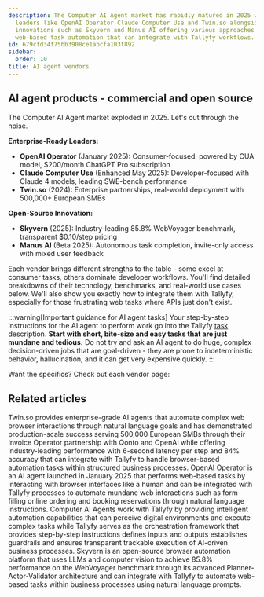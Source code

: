 ```yaml
---
description: The Computer AI Agent market has rapidly matured in 2025 with enterprise-ready
  leaders like OpenAI Operator Claude Computer Use and Twin.so alongside open-source
  innovations such as Skyvern and Manus AI offering various approaches to autonomous
  web-based task automation that can integrate with Tallyfy workflows.
id: 679cfd34f75bb3908ce1abcfa103f892
sidebar:
  order: 10
title: AI agent vendors
---
```



## AI agent products - commercial and open source

The Computer AI Agent market exploded in 2025. Let's cut through the noise.

**Enterprise-Ready Leaders:**
- **OpenAI Operator** (January 2025): Consumer-focused, powered by CUA model, $200/month ChatGPT Pro subscription
- **Claude Computer Use** (Enhanced May 2025): Developer-focused with Claude 4 models, leading SWE-bench performance
- **Twin.so** (2024): Enterprise partnerships, real-world deployment with 500,000+ European SMBs

**Open-Source Innovation:**
- **Skyvern** (2025): Industry-leading 85.8% WebVoyager benchmark, transparent $0.10/step pricing
- **Manus AI** (Beta 2025): Autonomous task completion, invite-only access with mixed user feedback

Each vendor brings different strengths to the table - some excel at consumer tasks, others dominate developer workflows. You'll find detailed breakdowns of their technology, benchmarks, and real-world use cases below. We'll also show you exactly how to integrate them with Tallyfy, especially for those frustrating web tasks where APIs just don't exist.

:::warning[Important guidance for AI agent tasks]
Your step-by-step instructions for the AI agent to perform work go into the Tallyfy [task](/products/pro/tracking-and-tasks/tasks/) description. **Start with short, bite-size and easy tasks that are just mundane and tedious.** Do not try and ask an AI agent to do huge, complex decision-driven jobs that are goal-driven - they are prone to indeterministic behavior, hallucination, and it can get very expensive quickly.
:::

Want the specifics? Check out each vendor page:


<PageTree />

## Related articles
<CardGrid>
<LinkTitleCard header="<b>Vendors > Twin.so AI Agents</b>" href="/products/pro/integrations/computer-ai-agents/vendors/twin/" > Twin.so provides enterprise-grade AI agents that automate complex web browser interactions through natural language goals and has demonstrated production-scale success serving 500,000 European SMBs through their Invoice Operator partnership with Qonto and OpenAI while offering industry-leading performance with 6-second latency per step and 84% accuracy that can integrate with Tallyfy to handle browser-based automation tasks within structured business processes. </LinkTitleCard>
<LinkTitleCard header="<b>Vendors > OpenAI Operator</b>" href="/products/pro/integrations/computer-ai-agents/vendors/openai-operator/" > OpenAI Operator is an AI agent launched in January 2025 that performs web-based tasks by interacting with browser interfaces like a human and can be integrated with Tallyfy processes to automate mundane web interactions such as form filling online ordering and booking reservations through natural language instructions. </LinkTitleCard>
<LinkTitleCard header="<b>Integrations > Computer AI Agents</b>" href="/products/pro/integrations/computer-ai-agents/" > Computer AI Agents work with Tallyfy by providing intelligent automation capabilities that can perceive digital environments and execute complex tasks while Tallyfy serves as the orchestration framework that provides step-by-step instructions defines inputs and outputs establishes guardrails and ensures transparent trackable execution of AI-driven business processes. </LinkTitleCard>
<LinkTitleCard header="<b>Vendors > Skyvern AI Agents</b>" href="/products/pro/integrations/computer-ai-agents/vendors/skyvern/" > Skyvern is an open-source browser automation platform that uses LLMs and computer vision to achieve 85.8% performance on the WebVoyager benchmark through its advanced Planner-Actor-Validator architecture and can integrate with Tallyfy to automate web-based tasks within business processes using natural language prompts. </LinkTitleCard>
</CardGrid>